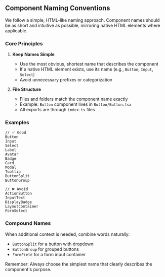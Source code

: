 
## Component Naming Conventions

We follow a simple, HTML-like naming approach. Component names should be as short and intuitive as possible, mirroring native HTML elements where applicable.

### Core Principles

1. **Keep Names Simple**
   - Use the most obvious, shortest name that describes the component
   - If a native HTML element exists, use its name (e.g., `Button`, `Input`, `Select`)
   - Avoid unnecessary prefixes or categorization

2. **File Structure**
   - Files and folders match the component name exactly
   - Example: `Button` component lives in `Button/Button.tsx`
   - All exports are through `index.ts` files

### Examples

```tsx
// ✅ Good
Button
Input
Select
Label
Avatar
Badge
Card
Modal
Tooltip
ButtonSplit
ButtonGroup

// ❌ Avoid
ActionButton
InputText
DisplayBadge
LayoutContainer
FormSelect
```

### Compound Names

When additional context is needed, combine words naturally:
- `ButtonSplit` for a button with dropdown
- `ButtonGroup` for grouped buttons
- `FormField` for a form input container

Remember: Always choose the simplest name that clearly describes the component's purpose. 